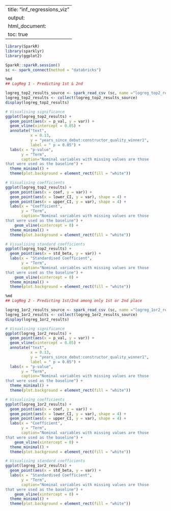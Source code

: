 
---
title: "inf_regressions_viz"
output:
  html_document:
    toc: true
---


```r
library(SparkR)
library(sparklyr)
library(ggplot2)
```


```r
SparkR::sparkR.session()
sc <- spark_connect(method = "databricks")
```


```r
%md
## LogReg 1 - Predicting 1st & 2nd
```


```r
logreg_top2_results_source <- spark_read_csv (sc, name ="logreg_top2_results", path="/mnt/xql2001-gr5069/interim/final_project/logreg_top2_results.csv")
logreg_top2_results <- collect(logreg_top2_results_source)
display(logreg_top2_results)
```


```r
# Visualising significance
ggplot(logreg_top2_results) + 
  geom_point(aes(x = p_val, y = var)) + 
  geom_vline(xintercept = 0.05) + 
  annotate("text",
           x = 0.13,
           y = "years_since_debut:constructor_quality_winner1",
           label = " p = 0.05") +
  labs(x = "p-value",
       y = "Term",
       caption="Nominal variables with missing values are those
that were used as the baseline") +
  theme_minimal() +
  theme(plot.background = element_rect(fill = "white"))
```


```r
# Visualising coefficients
ggplot(logreg_top2_results) + 
  geom_point(aes(x = coef, y = var)) + 
  geom_point(aes(x = lower_CI, y = var), shape = 4) + 
  geom_point(aes(x = upper_CI, y = var), shape = 4) + 
  labs(x = "Coefficient",
       y = "Term",
       caption="Nominal variables with missing values are those
that were used as the baseline") +
    geom_vline(xintercept = 0) + 
  theme_minimal() +
  theme(plot.background = element_rect(fill = "white"))
```


```r
# Visualising standard coefficients
ggplot(logreg_top2_results) + 
  geom_point(aes(x = std_beta, y = var)) + 
  labs(x = "Standardised Coefficient",
       y = "Term",
       caption="Nominal variables with missing values are those
that were used as the baseline") +
    geom_vline(xintercept = 0) + 
  theme_minimal() +
  theme(plot.background = element_rect(fill = "white"))
```


```r
%md
## LogReg 2 - Predicting 1st/2nd among only 1st or 2nd place
```


```r
logreg_1or2_results_source <- spark_read_csv (sc, name ="logreg_1or2_results", path="/mnt/xql2001-gr5069/interim/final_project/logreg_1or2_results.csv")
logreg_1or2_results <- collect(logreg_1or2_results_source)
display(logreg_1or2_results)
```


```r
# Visualising significance
ggplot(logreg_1or2_results) + 
  geom_point(aes(x = p_val, y = var)) + 
  geom_vline(xintercept = 0.05) + 
  annotate("text",
           x = 0.13,
           y = "years_since_debut:constructor_quality_winner1",
           label = " p = 0.05") +
  labs(x = "p-value",
       y = "Term",
       caption="Nominal variables with missing values are those
that were used as the baseline") +
  theme_minimal() +
  theme(plot.background = element_rect(fill = "white"))
```


```r
# Visualising coefficients
ggplot(logreg_1or2_results) + 
  geom_point(aes(x = coef, y = var)) + 
  geom_point(aes(x = lower_CI, y = var), shape = 4) + 
  geom_point(aes(x = upper_CI, y = var), shape = 4) + 
  labs(x = "Coefficient",
       y = "Term",
       caption="Nominal variables with missing values are those
that were used as the baseline") +
    geom_vline(xintercept = 0) + 
  theme_minimal() +
  theme(plot.background = element_rect(fill = "white"))
```


```r
# Visualising standard coefficients
ggplot(logreg_1or2_results) + 
  geom_point(aes(x = std_beta, y = var)) + 
  labs(x = "Standardised Coefficient",
       y = "Term",
       caption="Nominal variables with missing values are those
that were used as the baseline") +
    geom_vline(xintercept = 0) + 
  theme_minimal() +
  theme(plot.background = element_rect(fill = "white"))
```

